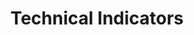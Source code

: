---
title: 'Technical Indicators'
openapi: '/api-reference/market-data/options/en/openapi.yaml GET /market-data/v1/options/technical-indicators'
---
